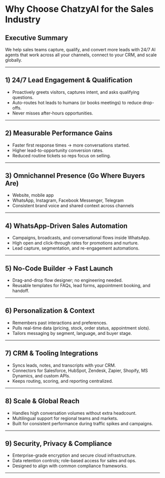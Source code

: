 # Why Choose ChatzyAI for the Sales Industry

## Executive Summary
We help sales teams capture, qualify, and convert more leads with 24/7 AI agents that work across all your channels, connect to your CRM, and scale globally.

---

## 1) 24/7 Lead Engagement & Qualification
- Proactively greets visitors, captures intent, and asks qualifying questions.
- Auto-routes hot leads to humans (or books meetings) to reduce drop-offs.
- Never misses after-hours opportunities.

---

## 2) Measurable Performance Gains
- Faster first response times → more conversations started.
- Higher lead-to-opportunity conversion rates.
- Reduced routine tickets so reps focus on selling.



---

## 3) Omnichannel Presence (Go Where Buyers Are)
- Website, mobile app
- WhatsApp, Instagram, Facebook Messenger, Telegram 
- Consistent brand voice and shared context across channels

---

## 4) WhatsApp-Driven Sales Automation
- Campaigns, broadcasts, and conversational flows inside WhatsApp.
- High open and click-through rates for promotions and nurture.
- Lead capture, segmentation, and re-engagement automations.

---

## 5) No-Code Builder → Fast Launch
- Drag-and-drop flow designer; no engineering needed.
- Reusable templates for FAQs, lead forms, appointment booking, and handoff.

---

## 6) Personalization & Context
- Remembers past interactions and preferences.
- Pulls real-time data (pricing, stock, order status, appointment slots).
- Tailors messaging by segment, language, and buyer stage.

---

## 7) CRM & Tooling Integrations
- Syncs leads, notes, and transcripts with your CRM.
- Connectors for Salesforce, HubSpot, Zendesk, Zapier, Shopify, MS Dynamics, and custom APIs.
- Keeps routing, scoring, and reporting centralized.

---

## 8) Scale & Global Reach
- Handles high conversation volumes without extra headcount.
- Multilingual support for regional teams and markets.
- Built for consistent performance during traffic spikes and campaigns.

---

## 9) Security, Privacy & Compliance
- Enterprise-grade encryption and secure cloud infrastructure.
- Data retention controls; role-based access for sales and ops.
- Designed to align with common compliance frameworks.


---




<Card title="Create your Sales agent" icon="sparkles" href="https://app.chatzy.ai/templates?tab=all-agents">
  
</Card>